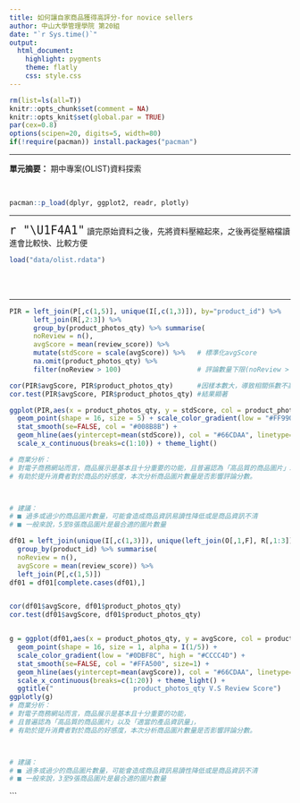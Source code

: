 ---
title: 如何讓自家商品獲得高評分-for novice sellers
author: 中山大學管理學院 第20組 
date: "`r Sys.time()`"
output: 
  html_document:
    highlight: pygments
    theme: flatly
    css: style.css
---

```{r results='hide', message=FALSE, warning=FALSE, echo=F}
rm(list=ls(all=T))
knitr::opts_chunk$set(comment = NA)
knitr::opts_knit$set(global.par = TRUE)
par(cex=0.8)
options(scipen=20, digits=5, width=80)
if(!require(pacman)) install.packages("pacman")
```
<hr>

**單元摘要：** 期中專案(OLIST)資料探索

<br>
```{r results='hide', message=FALSE, warning=FALSE}
pacman::p_load(dplyr, ggplot2, readr, plotly)
```
<hr>


<span style="font-size:24px">`r "\U1F4A1"`</span>
讀完原始資料之後，先將資料壓縮起來，之後再從壓縮檔讀進會比較快、比較方便<br>
```{r}
load("data/olist.rdata")
```

<br><br><hr>


```{r}
PIR = left_join(P[,c(1,5)], unique(I[,c(1,3)]), by="product_id") %>% 
      left_join(R[,2:3]) %>% 
      group_by(product_photos_qty) %>% summarise(
      noReview = n(),
      avgScore = mean(review_score)) %>%
      mutate(stdScore = scale(avgScore)) %>%   # 標準化avgScore
      na.omit(product_photos_qty) %>% 
      filter(noReview > 100)                   # 評論數量下限(noReview > 100)

cor(PIR$avgScore, PIR$product_photos_qty)      #因樣本數大，導致相關係數不高，故先將資料標準化，再進行製圖比較
cor.test(PIR$avgScore, PIR$product_photos_qty) #結果顯著

ggplot(PIR,aes(x = product_photos_qty, y = stdScore, col = product_photos_qty)) +
  geom_point(shape = 16, size = 5) + scale_color_gradient(low = "#FF9900", high = "#FFFF00") +
  stat_smooth(se=FALSE, col = "#008B8B") + 
  geom_hline(aes(yintercept=mean(stdScore)), col = "#66CDAA", linetype="dashed", size=1) +
  scale_x_continuous(breaks=c(1:10)) + theme_light()

# 商業分析：
# 對電子商務網站而言，商品展示是基本且十分重要的功能，且普遍認為「高品質的商品圖片」以及「適當的產品資訊量」
# 有助於提升消費者對於商品的好感度，本次分析商品圖片數量是否影響評論分數。



# 建議：
# ■ 過多或過少的商品圖片數量，可能會造成商品資訊易讀性降低或是商品資訊不清
# ■ 一般來說，5至8張商品圖片是最合適的圖片數量
```

```{r}
df01 = left_join(unique(I[,c(1,3)]), unique(left_join(O[,1,F], R[,1:3])[,-2])) %>%
  group_by(product_id) %>% summarise(
  noReview = n(),
  avgScore = mean(review_score)) %>% 
  left_join(P[,c(1,5)])
df01 = df01[complete.cases(df01),]


cor(df01$avgScore, df01$product_photos_qty)
cor.test(df01$avgScore, df01$product_photos_qty)


g = ggplot(df01,aes(x = product_photos_qty, y = avgScore, col = product_photos_qty)) +
  geom_point(shape = 16, size = 1, alpha = I(1/5)) + 
  scale_color_gradient(low = "#0DBF8C", high = "#CCCC4D") +
  stat_smooth(se=FALSE, col = "#FFA500", size=1) + 
  geom_hline(aes(yintercept=mean(avgScore)), col = "#66CDAA", linetype="dashed", size=1) +
  scale_x_continuous(breaks=c(1:20)) + theme_light() +
  ggtitle("                    product_photos_qty V.S Review Score")
ggplotly(g)
# 商業分析：
# 對電子商務網站而言，商品展示是基本且十分重要的功能，
# 且普遍認為「高品質的商品圖片」以及「適當的產品資訊量」，
# 有助於提升消費者對於商品的好感度，本次分析商品圖片數量是否影響評論分數。



# 建議：
# ■ 過多或過少的商品圖片數量，可能會造成商品資訊易讀性降低或是商品資訊不清
# ■ 一般來說，3至9張商品圖片是最合適的圖片數量
```

```



